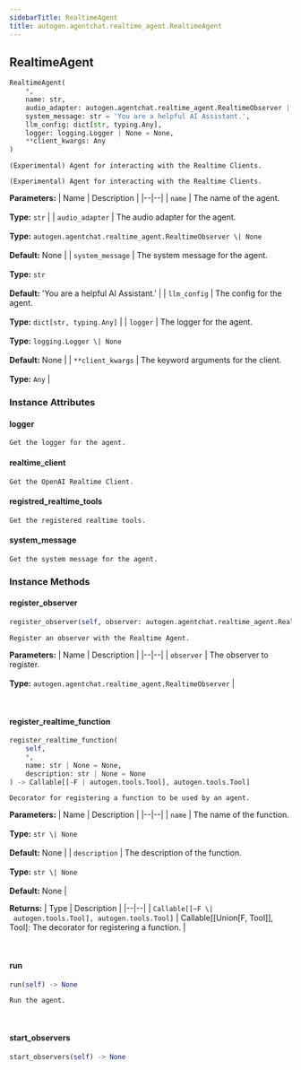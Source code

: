 ```yaml
---
sidebarTitle: RealtimeAgent
title: autogen.agentchat.realtime_agent.RealtimeAgent
---
```

<h2 id="autogen.agentchat.realtime_agent.RealtimeAgent" class="doc doc-heading">
    <code class="doc-symbol doc-symbol-heading doc-symbol-class"></code>
    <span class="doc doc-object-name doc-class-name">RealtimeAgent</span>
    <a href="#autogen.agentchat.realtime_agent.RealtimeAgent" class="headerlink" title="Permanent link"></a>
</h2>

```python
RealtimeAgent(
    *,
    name: str,
    audio_adapter: autogen.agentchat.realtime_agent.RealtimeObserver | None = None,
    system_message: str = 'You are a helpful AI Assistant.',
    llm_config: dict[str, typing.Any],
    logger: logging.Logger | None = None,
    **client_kwargs: Any
)
```

    (Experimental) Agent for interacting with the Realtime Clients.
    
    (Experimental) Agent for interacting with the Realtime Clients.

<b>Parameters:</b>
| Name | Description |
|--|--|
| `name` | The name of the agent.<br/><br/>**Type:** `str` |
| `audio_adapter` | The audio adapter for the agent.<br/><br/>**Type:** `autogen.agentchat.realtime_agent.RealtimeObserver \| None`<br/><br/>**Default:** None |
| `system_message` | The system message for the agent.<br/><br/>**Type:** `str`<br/><br/>**Default:** 'You are a helpful AI Assistant.' |
| `llm_config` | The config for the agent.<br/><br/>**Type:** `dict[str, typing.Any]` |
| `logger` | The logger for the agent.<br/><br/>**Type:** `logging.Logger \| None`<br/><br/>**Default:** None |
| `**client_kwargs` | The keyword arguments for the client.<br/><br/>**Type:** `Any` |

### Instance Attributes

<code class="doc-symbol doc-symbol-heading doc-symbol-attribute"></code>
#### logger
<a href="#autogen.agentchat.realtime_agent.RealtimeAgent.logger" class="headerlink" title="Permanent link"></a>

    Get the logger for the agent.

<code class="doc-symbol doc-symbol-heading doc-symbol-attribute"></code>
#### realtime_client
<a href="#autogen.agentchat.realtime_agent.RealtimeAgent.realtime_client" class="headerlink" title="Permanent link"></a>

    Get the OpenAI Realtime Client.

<code class="doc-symbol doc-symbol-heading doc-symbol-attribute"></code>
#### registred_realtime_tools
<a href="#autogen.agentchat.realtime_agent.RealtimeAgent.registred_realtime_tools" class="headerlink" title="Permanent link"></a>

    Get the registered realtime tools.

<code class="doc-symbol doc-symbol-heading doc-symbol-attribute"></code>
#### system_message
<a href="#autogen.agentchat.realtime_agent.RealtimeAgent.system_message" class="headerlink" title="Permanent link"></a>

    Get the system message for the agent.

### Instance Methods

<code class="doc-symbol doc-symbol-heading doc-symbol-method"></code>
#### register_observer
<a href="#autogen.agentchat.realtime_agent.RealtimeAgent.register_observer" class="headerlink" title="Permanent link"></a>

```python
register_observer(self, observer: autogen.agentchat.realtime_agent.RealtimeObserver) -> None
```

    Register an observer with the Realtime Agent.

<b>Parameters:</b>
| Name | Description |
|--|--|
| `observer` | The observer to register.<br/><br/>**Type:** `autogen.agentchat.realtime_agent.RealtimeObserver` |

<br />

<code class="doc-symbol doc-symbol-heading doc-symbol-method"></code>
#### register_realtime_function
<a href="#autogen.agentchat.realtime_agent.RealtimeAgent.register_realtime_function" class="headerlink" title="Permanent link"></a>

```python
register_realtime_function(
    self,
    *,
    name: str | None = None,
    description: str | None = None
) -> Callable[[~F | autogen.tools.Tool], autogen.tools.Tool]
```

    Decorator for registering a function to be used by an agent.

<b>Parameters:</b>
| Name | Description |
|--|--|
| `name` | The name of the function.<br/><br/>**Type:** `str \| None`<br/><br/>**Default:** None |
| `description` | The description of the function.<br/><br/>**Type:** `str \| None`<br/><br/>**Default:** None |

<b>Returns:</b>
| Type | Description |
|--|--|
| `Callable[[~F \| autogen.tools.Tool], autogen.tools.Tool]` | Callable[[Union[F, Tool]], Tool]: The decorator for registering a function. |

<br />

<code class="doc-symbol doc-symbol-heading doc-symbol-method"></code>
#### run
<a href="#autogen.agentchat.realtime_agent.RealtimeAgent.run" class="headerlink" title="Permanent link"></a>

```python
run(self) -> None
```

    Run the agent.

<br />

<code class="doc-symbol doc-symbol-heading doc-symbol-method"></code>
#### start_observers
<a href="#autogen.agentchat.realtime_agent.RealtimeAgent.start_observers" class="headerlink" title="Permanent link"></a>

```python
start_observers(self) -> None
```

    

<br />